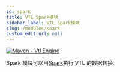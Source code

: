 ```yaml
---
id: spark
title: VTL Spark模块
sidebar_label: VTL Spark模块
slug: /modules/spark
custom_edit_url: null
---
```


[![Maven - Vtl Engine](https://maven-badges.herokuapp.com/maven-central/fr.insee.trevas/vtl-spark/badge.svg)](https://maven-badges.herokuapp.com/maven-central/fr.insee.trevas/vtl-spark)

Spark 模块可以用[Spark](https://spark.apache.org/)执行 VTL 的数据转换.
